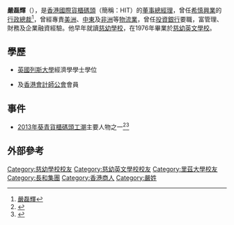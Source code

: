 '''嚴磊輝'''（{{lang-en|Gerry Yim Liu Fai}}），是[[香港國際貨櫃碼頭|香港國際貨櫃碼頭]]（簡稱：HIT）的[[董事總經理|董事總經理]]，曾任[[希慎興業|希慎興業]]的[[行政總裁|行政總裁]]<ref>[http://investing.businessweek.com/research/stocks/people/person.asp?personId=82216939&ticker=14:HK 嚴磊輝]</ref>，曾經專責[[美洲|美洲]]、[[中東|中東]]及[[非洲|非洲]]等[[物流業|物流業]]，曾任[[投資銀行|投資銀行]]要職，富管理、財務及企業融資經驗。他早年就讀[[慈幼學校|慈幼學校]]，在1976年畢業於[[慈幼英文學校|慈幼英文學校]]。

== 學歷 ==
*[[英國|英國]][[列斯大學|列斯大學]]經濟學學士學位
*{{tsl|en|Institute of Chartered Accountants in England and Wales|英格蘭及威爾斯特許會計師公會}}及[[香港會計師公會|香港會計師公會]]會員

== 事件 ==
*[[2013年葵青貨櫃碼頭工潮|2013年葵青貨櫃碼頭工潮]]主要人物之一<ref>{{Cite web |url=http://hk.apple.nextmedia.com/news/art/20130506/18250572 |title=吞吐量跌兩成　嚴磊輝認受工潮打擊 |accessdate=2013-05-07 |archive-date=2016-03-04 |archive-url=https://web.archive.org/web/20160304122917/http://hk.apple.nextmedia.com/news/art/20130506/18250572 |dead-url=no }}</ref><ref>{{Cite web |url=http://hk.news.yahoo.com/video/%E5%9A%B4%E7%A3%8A%E8%BC%9D-%E5%85%AC%E5%8F%B8%E4%B9%9F%E6%98%AF%E5%B7%A5%E6%BD%AE%E8%8B%A6%E4%B8%BB%E6%AF%8F%E5%A4%A9%E8%9D%955%E7%99%BE%E8%90%AC%E5%85%83-182300329.html |title=嚴磊輝：公司也是工潮苦主每天蝕5百萬元 |accessdate=2013-05-07 |archive-date=2013-04-06 |archive-url=https://web.archive.org/web/20130406023801/http://hk.news.yahoo.com/video/%E5%9A%B4%E7%A3%8A%E8%BC%9D-%E5%85%AC%E5%8F%B8%E4%B9%9F%E6%98%AF%E5%B7%A5%E6%BD%AE%E8%8B%A6%E4%B8%BB%E6%AF%8F%E5%A4%A9%E8%9D%955%E7%99%BE%E8%90%AC%E5%85%83-182300329.html |dead-url=no }}</ref>

== 外部參考 ==
{{reflist}}

{{長江集團}}
{{DEFAULTSORT: Yim, Lui Fai}}

[[Category:慈幼學校校友|Category:慈幼學校校友]]
[[Category:慈幼英文學校校友|Category:慈幼英文學校校友]]
[[Category:里茲大學校友|Category:里茲大學校友]]
[[Category:長和集團|Category:長和集團]]
[[Category:香港商人|Category:香港商人]]
[[Category:嚴姓|Category:嚴姓]]